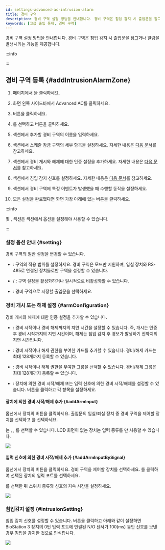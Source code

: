 ```yaml
---
id: settings-advanced-ac-intrusion-alarm
title: 경비 구역
description: 경비 구역 설정 방법을 안내합니다. 경비 구역은 침입 감지 시 출입문을 잠그거나 알람을 발생시키는 기능을 제공합니다.
keywords: [고급 출입 통제, 경비 구역]
---
```


경비 구역 설정 방법을 안내합니다. 경비 구역은 침입 감지 시 출입문을 잠그거나 알람을 발생시키는 기능을 제공합니다.

:::info

<Glossary termid='intrusion_alarm_zone' />

:::

## 경비 구역 등록 {#addIntrusionAlarmZone}

1. <Cmd sid='shell.header.launcher' /> 페이지에서 <Cmd sid='shell.header.setting' />을 클릭하세요.

1. 화면 왼쪽 사이드바에서 <Cmd>Advanced AC</Cmd>를 클릭하세요.

1. <Cmd sid='button.func.addZone' product='2' /> 버튼을 클릭하세요.

1. <Cmd sid='zone.intrusion' product='2' />를 선택하고 <Cmd sid='button.apply' product='2' /> 버튼을 클릭하세요.

1. <Cmd sid='common.info' product='2' /> 섹션에서 추가할 경비 구역의 이름을 입력하세요.

1. <Cmd sid='common.setting' product='2' /> 섹션에서 스케줄 잠금 구역의 세부 항목을 설정하세요. 자세한 내용은 [다음 문서](#setting)를 참고하세요.

1. <Cmd sid='zone.intrusion.armConfiguration' product='2' /> 섹션에서 경비 개시와 해제에 대한 인증 설정을 추가하세요. 자세한 내용은 [다음 문서](#armConfiguration)를 참고하세요.

1. <Cmd sid='zone.intrusion.intrusionSetting' product='2' /> 섹션에서 침입 감지 신호를 설정하세요. 자세한 내용은 [다음 문서](#intrusionSetting)를 참고하세요.

1. <Cmd sid='common.alarm' product='2' /> 섹션에서 경비 구역에 특정 이벤트가 발생했을 때 수행할 동작을 설정하세요.

1. 모든 설정을 완료했다면 화면 가장 아래에 있는 <Cmd sid='button.apply' product='2' /> 버튼을 클릭하세요.

:::info

<Cmd sid='zone.intrusion.armConfiguration' product='2' /> 및 <Cmd sid='zone.intrusion.intrusionSetting' product='2' />, <Cmd sid='common.alarm' product='2' /> 섹션은 <Cmd sid='common.setting' product='2' /> 섹션에서 <Cmd sid='zone.pause.doorselected' product='2' /> 옵션을 설정해야 사용할 수 있습니다.

:::


### 설정 옵션 안내 {#setting}

경비 구역의 일반 설정을 변경할 수 있습니다.

* <Cmd sid='zone.globalZone' product='2' />: 구역의 적용 범위를 설정하세요. 경비 구역은 <Cmd sid='zone.globalZone.local' product='2' /> 모드만 지원하며, 입실 장치와 RS-485로 연결된 장치들로만 구역을 설정할 수 있습니다.

* <Cmd sid='zone.pause.activated' product='2' /> / <Cmd sid='zone.pause.deactivate' product='2' />: 구역 설정을 활성화하거나 일시적으로 비활성화할 수 있습니다.

* <Cmd sid='zone.pause.doorselected' product='2' />: 경비 구역으로 지정할 출입문을 선택하세요.


### 경비 개시 또는 해제 설정 {#armConfiguration}

경비 개시와 해제에 대한 인증 설정을 추가할 수 있습니다.

* <Cmd sid='zone.intrusion.delayTime' product='2' />: 경비 시작이나 경비 해제까지의 지연 시간을 설정할 수 있습니다. 즉, 개시는 인증 후 경비 시작까지의 지연 시간이며, 해제는 침입 감지 후 경보가 발생하기 전까지의 지연 시간입니다.

* <Cmd sid='zone.intrusion.accessCard' product='2' />: 경비 시작이나 해제 권한을 부여한 카드를 추가할 수 있습니다. 경비/해제 카드는 최대 128개까지 등록할 수 있습니다.

* <Cmd sid='zone.intrusion.accessGroup' product='2' />: 경비 시작이나 해제 권한을 부여한 그룹을 선택할 수 있습니다. 경비/해제 그룹은 최대 128개까지 등록할 수 있습니다.

* <Cmd sid='zone.intrusion.armInput' product='2' />: 장치에 의한 경비 시작/해제 또는 입력 신호에 의한 경비 시작/해제를 설정할 수 있습니다. <Cmd sid='button.plusAdd' product='2' /> 버튼을 클릭하고 각 항목을 설정하세요.

#### 장치에 의한 경비 시작/해제 추가 {#addArmInput}

<Cmd sid='zone.intrusion.armInput' product='2' /> 옵션에서 장치의 <IcEdit /> 버튼을 클릭하세요. 출입문의 입실/퇴실 장치 중 경비 구역을 제어할 장치를 선택하고 <Cmd sid='zone.intrusion.armType' product='2' />를 선택하세요.

<Cmd sid='zone.intrusion.inputType' product='2' />는 <Cmd sid='zone.intrusion.inputType.card' product='2' />, <Cmd sid='zone.intrusion.inputType.key' product='2' />, <Cmd sid='zone.intrusion.inputType.cardOrKey' product='2' />를 선택할 수 있습니다. LCD 화면이 없는 장치는 입력 종류를 <Cmd sid='zone.intrusion.inputType.card' product='2' />만 사용할 수 있습니다.

<Image src='/img/biostarx-settings-advanced-ac-intusion-add-device.png' />


#### 입력 신호에 의한 경비 시작/해제 추가 {#addArmInputBySignal}

<Cmd sid='zone.intrusion.armInput' product='2' /> 옵션에서 장치의 <IcEdit /> 버튼을 클릭하세요. 경비 구역을 제어할 장치를 선택하세요. <Cmd sid='zone.intrusion.inputType.port' product='2' />를 클릭하여 선택된 장치의 입력 포트를 선택하세요.

<Cmd sid='zone.intrusion.armType' product='2' />를 선택한 뒤 스위치 종류와 신호의 지속 시간을 설정하세요.

<Image src='/img/biostarx-settings-advanced-ac-intusion-add-signal.png' />


### 침입감지 설정 {#intrusionSetting}

침입 감지 신호를 설정할 수 있습니다. <Cmd sid='button.addplus' product='2' /> 버튼을 클릭하고 아래와 같이 설정하면 BioStation 3 장치의 0번 입력 포트에 연결된 N/O 센서가 100(ms) 동안 신호를 보낸 경우 침입을 감지한 것으로 인식합니다.

<Image src='/img/biostarx-settings-advanced-ac-intusion-detect-settings.png' />